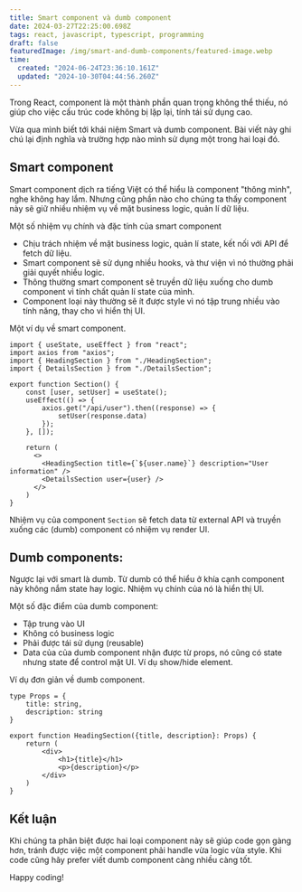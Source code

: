 ```yaml
---
title: Smart component và dumb component
date: 2024-03-27T22:25:00.698Z
tags: react, javascript, typescript, programming
draft: false
featuredImage: /img/smart-and-dumb-components/featured-image.webp
time:
  created: "2024-06-24T23:36:10.161Z"
  updated: "2024-10-30T04:44:56.260Z"
---
```


Trong React, component là một thành phần quan trọng không thể thiếu, nó giúp cho việc cấu trúc code không bị lặp lại, tính tái sử dụng cao.

Vừa qua mình biết tới khái niệm Smart và dumb component. Bài viết này ghi chú lại định nghĩa và trường hợp nào mình sử dụng một trong hai loại đó.

## Smart component

Smart component dịch ra tiếng Việt có thể hiểu là component "thông minh", nghe không hay lắm. Nhưng cũng phần nào cho chúng ta thấy component này sẽ giữ nhiều nhiệm vụ về mặt business logic, quản lí dữ liệu.

Một số nhiệm vụ chính và đặc tính của smart component

- Chịu trách nhiệm về mặt business logic, quản lí state, kết nối với API để fetch dữ liệu.
- Smart component sẽ sử dụng nhiều hooks, và thư viện vì nó thường phải giải quyết nhiều logic.
- Thông thường smart component sẽ truyền dữ liệu xuống cho dumb component vì tính chất quản lí state của mình.
- Component loại này thường sẽ ít được style vì nó tập trung nhiều vào tính năng, thay cho vì hiển thị UI.

Một ví dụ về smart component.

```tsx
import { useState, useEffect } from "react";
import axios from "axios";
import { HeadingSection } from "./HeadingSection";
import { DetailsSection } from "./DetailsSection";

export function Section() {
    const [user, setUser] = useState();
    useEffect(() => {
        axios.get("/api/user").then((response) => {
            setUser(response.data)
        });
    }, []);

    return (
      <>
        <HeadingSection title={`${user.name}`} description="User information" />
        <DetailsSection user={user} />
      </>
    )
}
```

Nhiệm vụ của component `Section` sẽ fetch data từ external API và truyền xuống các (dumb) component có nhiệm vụ render UI.

## Dumb components:

Ngược lại với smart là dumb. Từ dumb có thể hiểu ở khía cạnh component này không nắm state hay logic. Nhiệm vụ chính của nó là hiển thị UI.

Một số đặc điểm của dumb component:

- Tập trung vào UI
- Không có business logic
- Phải được tái sử dụng (reusable)
- Data của của dumb component nhận được từ props, nó cũng có state nhưng state để control mặt UI. Ví dụ show/hide element.

Ví dụ đơn giản về dumb component.

```tsx
type Props = {
    title: string,
    description: string
}

export function HeadingSection({title, description}: Props) {
    return (
        <div>
            <h1>{title}</h1>
            <p>{description}</p>
        </div>
    )
}
```

## Kết luận

Khi chúng ta phân biệt được hai loại component này sẽ giúp code gọn gàng hơn, tránh được việc một component phải handle vừa logic vừa style. Khi code cũng hãy prefer viết dumb component càng nhiều càng tốt.

Happy coding!
